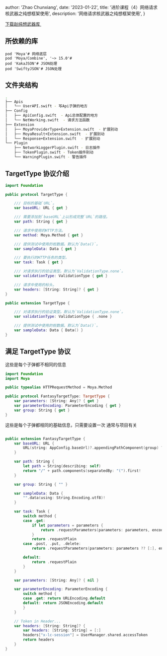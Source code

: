 

  author: 'Zhao Chunxiang',
  date: '2023-01-22',
  title: '进阶课程（4）网络请求核武器之纯想框架使用',
  description: '网络请求核武器之纯想框架使用',
}


<a href="https://www.aliyundrive.com/s/VPSsMAfusTK" download="file.zip">
  下载赵纯想武器库
</a>

<Image src={networktooltree} alt="" />

## **所依赖的库**

```
pod 'Moya'# 网络底层
pod 'Moya/Combine', '~> 15.0'#
pod 'KakaJSON'# JSON处理
pod 'SwiftyJSON'# JSON处理
```

## **文件夹结构**

```bash
.
├── Apis
│   └── UserAPI.swift - 写Api子弹的地方
├── Config
│   ├── ApiConfig.swift  - Api总体配置的地方
│   └── NetWorking.swift  - 请求方法函数
├── Extension
│   ├── MoyaProviderType+Extension.swift  - 扩展别动
│   ├── MoyaResult+Extension.swift  - 扩展别动
│   └── Response+Extension.swift  - 扩展别动
└── Plugin
    ├── NetworkLoggerPlugin.swift - 日志插件
    ├── TokenPlugin.swift - Token插件别动
    └── WarningPlugin.swift - 警告插件
```

## **TargetType 协议介绍**

```swift
import Foundation

public protocol TargetType {

    /// 目标的基础`URL`。
    var baseURL: URL { get }

    /// 需要添加到`baseURL`上以形成完整`URL`的路径。
    var path: String { get }

    /// 请求中使用的HTTP方法。
    var method: Moya.Method { get }

    /// 提供测试中使用的桩数据。默认为`Data()`。
    var sampleData: Data { get }

    /// 要执行的HTTP任务的类型。
    var task: Task { get }

    /// 对请求执行的验证类型。默认为`ValidationType.none`。
    var validationType: ValidationType { get }

    /// 请求中使用的标头。
    var headers: [String: String]? { get }
}

public extension TargetType {

    /// 对请求执行的验证类型。默认为`ValidationType.none`。
    var validationType: ValidationType { .none }

    /// 提供测试中使用的桩数据。默认为`Data()`。
    var sampleData: Data { Data() }
}
```

## **满足 TargetType 协议**

这些是每个子弹都不相同的信息

```swift
import Foundation
import Moya

public typealias HTTPRequestMethod = Moya.Method

public protocol FantasyTargetType: TargetType {
    var parameters: [String: Any]? { get }
    var parameterEncoding: ParameterEncoding { get }
    var group: String { get }
}

```

这些是每个子弹都相同的基础信息，只需要设置一次 通常与项目有关

```swift

public extension FantasyTargetType {
    var baseURL: URL {
        URL(string: AppConfig.baseUrl)?.appendingPathComponent(group) ?? URL(string: "https://test.com")!
    }

    var path: String {
        let path = String(describing: self)
        return "/" + path.components(separatedBy: "(").first!
    }

    var group: String { "" }

    var sampleData: Data {
        "".data(using: String.Encoding.utf8)!
    }

    var task: Task {
        switch method {
        case .get:
            if let parameters = parameters {
                return .requestParameters(parameters: parameters, encoding: parameterEncoding)
            }
            return .requestPlain
        case .post, .put, .delete:
            return .requestParameters(parameters: parameters ?? [:], encoding: parameterEncoding)

        default:
            return .requestPlain
        }
    }

    var parameters: [String: Any]? { nil }

    var parameterEncoding: ParameterEncoding {
        switch method {
        case .get: return URLEncoding.default
        default: return JSONEncoding.default
        }
    }

    // Token in Header...
    var headers: [String: String]? {
        var headers: [String: String] = [:]
        headers["x-lc-session"] = UserManager.shared.accessToken
        return headers
    }
}

```
